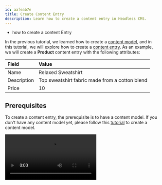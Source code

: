 ```yaml
---
id: aafeab7e
title: Create Content Entry
description: Learn how to create a content entry in Headless CMS.
---
```



<Alert type="success" title="WHAT YOU'LL LEARN">

- how to create a content Entry

</Alert>

In the previous tutorial, we learned how to create a [content model](/docs/{version}/user-guides/headless-cms/essentials/create-content-model), and
in this tutorial, we will explore how to create a [content entry](/docs/{version}/user-guides/headless-cms/essentials/glossary#content-entry).
As an example, we will create a **Product** content entry with the following attributes:

| Field       | Value                                          |
| :---------- | :--------------------------------------------- |
| Name        | Relaxed Sweatshirt                             |
| Description | Top sweatshirt fabric made from a cotton blend |
| Price       | 10                                             |

## Prerequisites

To create a content entry, the prerequisite is to have a content model.
If you don't have any content model yet, please follow this [tutorial](/docs/{version}/user-guides/headless-cms/essentials/create-content-model) to create a content model.

<Video src={createContentEntry} controls={true} />

## Create Content Entry

1. From the **Side Menu**, Click **Headless CMS** > **Products**.
2. Click **+ NEW ENTRY**.

   ✔️ The New Content Entry screen opens.

3. In the **Name** textbox, type **Relaxed Sweatshirt**.
4. In the **Description** textbox, type **Top sweatshirt fabric made from a cotton blend**.
5. In the **Price** textbox, type **10**.
6. Click **SAVE & PUBLISH**.
7. Congratulations! You have created your first content entry.

## Additional Information

### Content Revision

Every time you save any content entry, a new revision is created. You can see all the content revisions in the **REVISONS** tab.
![Content Entry Revision](./assets/create-content-entry/content-entry-revision.png)
